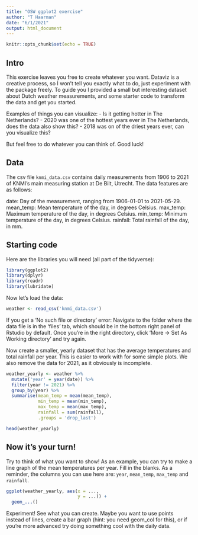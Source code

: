 ```yaml
---
title: "OSW ggplot2 exercise"
author: "T Haarman"
date: "6/1/2021"
output: html_document
---
```


```r
knitr::opts_chunk$set(echo = TRUE)
```

## Intro
This exercise leaves you free to create whatever you want. Dataviz is a creative process, so I won't tell you exactly what to do, just experiment with the package freely. To guide you I provided a small but interesting dataset about Dutch weather measurements, and some starter code to transform the data and get you started.

Examples of things you can visualize:
  - Is it getting hotter in The Netherlands?
  - 2020 was one of the hottest years ever in The Netherlands, does the data also show this? 
  - 2018 was on of the driest years ever, can you visualize this?

But feel free to do whatever you can think of. Good luck!

## Data
The csv file `knmi_data.csv` contains daily measurements from 1906 to 2021 of KNMI's main measuring station at De Bilt, Utrecht. The data features are as follows:

date:         Day of the measurement, ranging from 1906-01-01 to 2021-05-29.
mean_temp:    Mean temperature of the day, in degrees Celsius.
max_temp:     Maximum temperature of the day, in degrees Celsius.
min_temp:     Minimum temperature of the day, in degrees Celsius.
rainfall:     Total rainfall of the day, in mm.



## Starting code
Here are the libraries you will need (all part of the tidyverse):

```r
library(ggplot2)
library(dplyr)
library(readr)
library(lubridate)
```

Now let's load the data:

```r
weather <- read_csv('knmi_data.csv')
```

If you get a 'No such file or directory' error: Navigate to the folder where the data file is in the 'files' tab, which should be in the bottom right panel of Rstudio by default. Once you're in the right directory, click 'More -> Set As Working directory' and try again.


Now create a smaller, yearly dataset that has the average temperatures and total rainfall per year. This is easier to work with for some simple plots. We also remove the data for 2021, as it obviously is incomplete.

```r
weather_yearly <- weather %>% 
  mutate('year' = year(date)) %>%
  filter(year != 2021) %>% 
  group_by(year) %>% 
  summarise(mean_temp = mean(mean_temp),
            min_temp = mean(min_temp),
            max_temp = mean(max_temp),
            rainfall = sum(rainfall),
            .groups = 'drop_last')

head(weather_yearly)
```


## Now it's your turn!

Try to think of what you want to show! As an example, you can try to make a line graph of the mean temperatures per year. Fill in the blanks. As a reminder, the columns you can use here are: `year`, `mean_temp`, `max_temp` and `rainfall`.

```r
ggplot(weather_yearly, aes(x = ...,
                           y = ...)) +
  geom_...()
```


Experiment! See what you can create. Maybe you want to use points instead of lines, create a bar graph (hint: you need geom_col for this), or if you're more advanced try doing something cool with the daily data.

```r

```


